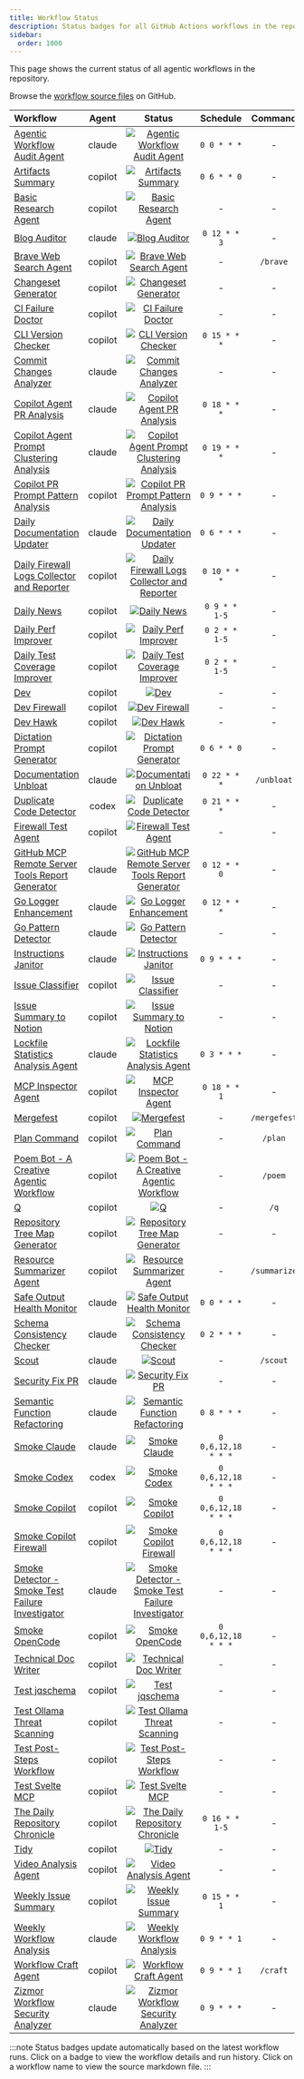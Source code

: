 ```yaml
---
title: Workflow Status
description: Status badges for all GitHub Actions workflows in the repository.
sidebar:
  order: 1000
---
```


This page shows the current status of all agentic workflows in the repository.

Browse the [workflow source files](https://github.com/githubnext/gh-aw/tree/main/.github/workflows) on GitHub.

| Workflow | Agent | Status | Schedule | Command |
|:---------|:-----:|:------:|:--------:|:-------:|
| [Agentic Workflow Audit Agent](https://github.com/githubnext/gh-aw/blob/main/.github/workflows/audit-workflows.md) | claude | [![Agentic Workflow Audit Agent](https://github.com/githubnext/gh-aw/actions/workflows/audit-workflows.lock.yml/badge.svg)](https://github.com/githubnext/gh-aw/actions/workflows/audit-workflows.lock.yml) | `0 0 * * *` | - |
| [Artifacts Summary](https://github.com/githubnext/gh-aw/blob/main/.github/workflows/artifacts-summary.md) | copilot | [![Artifacts Summary](https://github.com/githubnext/gh-aw/actions/workflows/artifacts-summary.lock.yml/badge.svg)](https://github.com/githubnext/gh-aw/actions/workflows/artifacts-summary.lock.yml) | `0 6 * * 0` | - |
| [Basic Research Agent](https://github.com/githubnext/gh-aw/blob/main/.github/workflows/research.md) | copilot | [![Basic Research Agent](https://github.com/githubnext/gh-aw/actions/workflows/research.lock.yml/badge.svg)](https://github.com/githubnext/gh-aw/actions/workflows/research.lock.yml) | - | - |
| [Blog Auditor](https://github.com/githubnext/gh-aw/blob/main/.github/workflows/blog-auditor.md) | claude | [![Blog Auditor](https://github.com/githubnext/gh-aw/actions/workflows/blog-auditor.lock.yml/badge.svg)](https://github.com/githubnext/gh-aw/actions/workflows/blog-auditor.lock.yml) | `0 12 * * 3` | - |
| [Brave Web Search Agent](https://github.com/githubnext/gh-aw/blob/main/.github/workflows/brave.md) | copilot | [![Brave Web Search Agent](https://github.com/githubnext/gh-aw/actions/workflows/brave.lock.yml/badge.svg)](https://github.com/githubnext/gh-aw/actions/workflows/brave.lock.yml) | - | `/brave` |
| [Changeset Generator](https://github.com/githubnext/gh-aw/blob/main/.github/workflows/changeset-generator.firewall.md) | copilot | [![Changeset Generator](https://github.com/githubnext/gh-aw/actions/workflows/changeset-generator.firewall.lock.yml/badge.svg)](https://github.com/githubnext/gh-aw/actions/workflows/changeset-generator.firewall.lock.yml) | - | - |
| [CI Failure Doctor](https://github.com/githubnext/gh-aw/blob/main/.github/workflows/ci-doctor.md) | copilot | [![CI Failure Doctor](https://github.com/githubnext/gh-aw/actions/workflows/ci-doctor.lock.yml/badge.svg)](https://github.com/githubnext/gh-aw/actions/workflows/ci-doctor.lock.yml) | - | - |
| [CLI Version Checker](https://github.com/githubnext/gh-aw/blob/main/.github/workflows/cli-version-checker.md) | copilot | [![CLI Version Checker](https://github.com/githubnext/gh-aw/actions/workflows/cli-version-checker.lock.yml/badge.svg)](https://github.com/githubnext/gh-aw/actions/workflows/cli-version-checker.lock.yml) | `0 15 * * *` | - |
| [Commit Changes Analyzer](https://github.com/githubnext/gh-aw/blob/main/.github/workflows/commit-changes-analyzer.md) | claude | [![Commit Changes Analyzer](https://github.com/githubnext/gh-aw/actions/workflows/commit-changes-analyzer.lock.yml/badge.svg)](https://github.com/githubnext/gh-aw/actions/workflows/commit-changes-analyzer.lock.yml) | - | - |
| [Copilot Agent PR Analysis](https://github.com/githubnext/gh-aw/blob/main/.github/workflows/copilot-agent-analysis.md) | claude | [![Copilot Agent PR Analysis](https://github.com/githubnext/gh-aw/actions/workflows/copilot-agent-analysis.lock.yml/badge.svg)](https://github.com/githubnext/gh-aw/actions/workflows/copilot-agent-analysis.lock.yml) | `0 18 * * *` | - |
| [Copilot Agent Prompt Clustering Analysis](https://github.com/githubnext/gh-aw/blob/main/.github/workflows/prompt-clustering-analysis.md) | claude | [![Copilot Agent Prompt Clustering Analysis](https://github.com/githubnext/gh-aw/actions/workflows/prompt-clustering-analysis.lock.yml/badge.svg)](https://github.com/githubnext/gh-aw/actions/workflows/prompt-clustering-analysis.lock.yml) | `0 19 * * *` | - |
| [Copilot PR Prompt Pattern Analysis](https://github.com/githubnext/gh-aw/blob/main/.github/workflows/copilot-pr-prompt-analysis.md) | copilot | [![Copilot PR Prompt Pattern Analysis](https://github.com/githubnext/gh-aw/actions/workflows/copilot-pr-prompt-analysis.lock.yml/badge.svg)](https://github.com/githubnext/gh-aw/actions/workflows/copilot-pr-prompt-analysis.lock.yml) | `0 9 * * *` | - |
| [Daily Documentation Updater](https://github.com/githubnext/gh-aw/blob/main/.github/workflows/daily-doc-updater.md) | claude | [![Daily Documentation Updater](https://github.com/githubnext/gh-aw/actions/workflows/daily-doc-updater.lock.yml/badge.svg)](https://github.com/githubnext/gh-aw/actions/workflows/daily-doc-updater.lock.yml) | `0 6 * * *` | - |
| [Daily Firewall Logs Collector and Reporter](https://github.com/githubnext/gh-aw/blob/main/.github/workflows/daily-firewall-report.md) | copilot | [![Daily Firewall Logs Collector and Reporter](https://github.com/githubnext/gh-aw/actions/workflows/daily-firewall-report.lock.yml/badge.svg)](https://github.com/githubnext/gh-aw/actions/workflows/daily-firewall-report.lock.yml) | `0 10 * * *` | - |
| [Daily News](https://github.com/githubnext/gh-aw/blob/main/.github/workflows/daily-news.md) | copilot | [![Daily News](https://github.com/githubnext/gh-aw/actions/workflows/daily-news.lock.yml/badge.svg)](https://github.com/githubnext/gh-aw/actions/workflows/daily-news.lock.yml) | `0 9 * * 1-5` | - |
| [Daily Perf Improver](https://github.com/githubnext/gh-aw/blob/main/.github/workflows/daily-perf-improver.md) | copilot | [![Daily Perf Improver](https://github.com/githubnext/gh-aw/actions/workflows/daily-perf-improver.lock.yml/badge.svg)](https://github.com/githubnext/gh-aw/actions/workflows/daily-perf-improver.lock.yml) | `0 2 * * 1-5` | - |
| [Daily Test Coverage Improver](https://github.com/githubnext/gh-aw/blob/main/.github/workflows/daily-test-improver.md) | copilot | [![Daily Test Coverage Improver](https://github.com/githubnext/gh-aw/actions/workflows/daily-test-improver.lock.yml/badge.svg)](https://github.com/githubnext/gh-aw/actions/workflows/daily-test-improver.lock.yml) | `0 2 * * 1-5` | - |
| [Dev](https://github.com/githubnext/gh-aw/blob/main/.github/workflows/dev.md) | copilot | [![Dev](https://github.com/githubnext/gh-aw/actions/workflows/dev.lock.yml/badge.svg)](https://github.com/githubnext/gh-aw/actions/workflows/dev.lock.yml) | - | - |
| [Dev Firewall](https://github.com/githubnext/gh-aw/blob/main/.github/workflows/dev.firewall.md) | copilot | [![Dev Firewall](https://github.com/githubnext/gh-aw/actions/workflows/dev.firewall.lock.yml/badge.svg)](https://github.com/githubnext/gh-aw/actions/workflows/dev.firewall.lock.yml) | - | - |
| [Dev Hawk](https://github.com/githubnext/gh-aw/blob/main/.github/workflows/dev-hawk.md) | copilot | [![Dev Hawk](https://github.com/githubnext/gh-aw/actions/workflows/dev-hawk.lock.yml/badge.svg)](https://github.com/githubnext/gh-aw/actions/workflows/dev-hawk.lock.yml) | - | - |
| [Dictation Prompt Generator](https://github.com/githubnext/gh-aw/blob/main/.github/workflows/dictation-prompt.md) | copilot | [![Dictation Prompt Generator](https://github.com/githubnext/gh-aw/actions/workflows/dictation-prompt.lock.yml/badge.svg)](https://github.com/githubnext/gh-aw/actions/workflows/dictation-prompt.lock.yml) | `0 6 * * 0` | - |
| [Documentation Unbloat](https://github.com/githubnext/gh-aw/blob/main/.github/workflows/unbloat-docs.md) | claude | [![Documentation Unbloat](https://github.com/githubnext/gh-aw/actions/workflows/unbloat-docs.lock.yml/badge.svg)](https://github.com/githubnext/gh-aw/actions/workflows/unbloat-docs.lock.yml) | `0 22 * * *` | `/unbloat` |
| [Duplicate Code Detector](https://github.com/githubnext/gh-aw/blob/main/.github/workflows/duplicate-code-detector.md) | codex | [![Duplicate Code Detector](https://github.com/githubnext/gh-aw/actions/workflows/duplicate-code-detector.lock.yml/badge.svg)](https://github.com/githubnext/gh-aw/actions/workflows/duplicate-code-detector.lock.yml) | `0 21 * * *` | - |
| [Firewall Test Agent](https://github.com/githubnext/gh-aw/blob/main/.github/workflows/firewall.md) | copilot | [![Firewall Test Agent](https://github.com/githubnext/gh-aw/actions/workflows/firewall.lock.yml/badge.svg)](https://github.com/githubnext/gh-aw/actions/workflows/firewall.lock.yml) | - | - |
| [GitHub MCP Remote Server Tools Report Generator](https://github.com/githubnext/gh-aw/blob/main/.github/workflows/github-mcp-tools-report.md) | claude | [![GitHub MCP Remote Server Tools Report Generator](https://github.com/githubnext/gh-aw/actions/workflows/github-mcp-tools-report.lock.yml/badge.svg)](https://github.com/githubnext/gh-aw/actions/workflows/github-mcp-tools-report.lock.yml) | `0 12 * * 0` | - |
| [Go Logger Enhancement](https://github.com/githubnext/gh-aw/blob/main/.github/workflows/go-logger.md) | claude | [![Go Logger Enhancement](https://github.com/githubnext/gh-aw/actions/workflows/go-logger.lock.yml/badge.svg)](https://github.com/githubnext/gh-aw/actions/workflows/go-logger.lock.yml) | `0 12 * * *` | - |
| [Go Pattern Detector](https://github.com/githubnext/gh-aw/blob/main/.github/workflows/go-pattern-detector.md) | claude | [![Go Pattern Detector](https://github.com/githubnext/gh-aw/actions/workflows/go-pattern-detector.lock.yml/badge.svg)](https://github.com/githubnext/gh-aw/actions/workflows/go-pattern-detector.lock.yml) | - | - |
| [Instructions Janitor](https://github.com/githubnext/gh-aw/blob/main/.github/workflows/instructions-janitor.md) | claude | [![Instructions Janitor](https://github.com/githubnext/gh-aw/actions/workflows/instructions-janitor.lock.yml/badge.svg)](https://github.com/githubnext/gh-aw/actions/workflows/instructions-janitor.lock.yml) | `0 9 * * *` | - |
| [Issue Classifier](https://github.com/githubnext/gh-aw/blob/main/.github/workflows/issue-classifier.md) | copilot | [![Issue Classifier](https://github.com/githubnext/gh-aw/actions/workflows/issue-classifier.lock.yml/badge.svg)](https://github.com/githubnext/gh-aw/actions/workflows/issue-classifier.lock.yml) | - | - |
| [Issue Summary to Notion](https://github.com/githubnext/gh-aw/blob/main/.github/workflows/notion-issue-summary.md) | copilot | [![Issue Summary to Notion](https://github.com/githubnext/gh-aw/actions/workflows/notion-issue-summary.lock.yml/badge.svg)](https://github.com/githubnext/gh-aw/actions/workflows/notion-issue-summary.lock.yml) | - | - |
| [Lockfile Statistics Analysis Agent](https://github.com/githubnext/gh-aw/blob/main/.github/workflows/lockfile-stats.md) | claude | [![Lockfile Statistics Analysis Agent](https://github.com/githubnext/gh-aw/actions/workflows/lockfile-stats.lock.yml/badge.svg)](https://github.com/githubnext/gh-aw/actions/workflows/lockfile-stats.lock.yml) | `0 3 * * *` | - |
| [MCP Inspector Agent](https://github.com/githubnext/gh-aw/blob/main/.github/workflows/mcp-inspector.md) | copilot | [![MCP Inspector Agent](https://github.com/githubnext/gh-aw/actions/workflows/mcp-inspector.lock.yml/badge.svg)](https://github.com/githubnext/gh-aw/actions/workflows/mcp-inspector.lock.yml) | `0 18 * * 1` | - |
| [Mergefest](https://github.com/githubnext/gh-aw/blob/main/.github/workflows/mergefest.md) | copilot | [![Mergefest](https://github.com/githubnext/gh-aw/actions/workflows/mergefest.lock.yml/badge.svg)](https://github.com/githubnext/gh-aw/actions/workflows/mergefest.lock.yml) | - | `/mergefest` |
| [Plan Command](https://github.com/githubnext/gh-aw/blob/main/.github/workflows/plan.md) | copilot | [![Plan Command](https://github.com/githubnext/gh-aw/actions/workflows/plan.lock.yml/badge.svg)](https://github.com/githubnext/gh-aw/actions/workflows/plan.lock.yml) | - | `/plan` |
| [Poem Bot - A Creative Agentic Workflow](https://github.com/githubnext/gh-aw/blob/main/.github/workflows/poem-bot.md) | copilot | [![Poem Bot - A Creative Agentic Workflow](https://github.com/githubnext/gh-aw/actions/workflows/poem-bot.lock.yml/badge.svg)](https://github.com/githubnext/gh-aw/actions/workflows/poem-bot.lock.yml) | - | `/poem` |
| [Q](https://github.com/githubnext/gh-aw/blob/main/.github/workflows/q.md) | copilot | [![Q](https://github.com/githubnext/gh-aw/actions/workflows/q.lock.yml/badge.svg)](https://github.com/githubnext/gh-aw/actions/workflows/q.lock.yml) | - | `/q` |
| [Repository Tree Map Generator](https://github.com/githubnext/gh-aw/blob/main/.github/workflows/repo-tree-map.md) | copilot | [![Repository Tree Map Generator](https://github.com/githubnext/gh-aw/actions/workflows/repo-tree-map.lock.yml/badge.svg)](https://github.com/githubnext/gh-aw/actions/workflows/repo-tree-map.lock.yml) | - | - |
| [Resource Summarizer Agent](https://github.com/githubnext/gh-aw/blob/main/.github/workflows/pdf-summary.md) | copilot | [![Resource Summarizer Agent](https://github.com/githubnext/gh-aw/actions/workflows/pdf-summary.lock.yml/badge.svg)](https://github.com/githubnext/gh-aw/actions/workflows/pdf-summary.lock.yml) | - | `/summarize` |
| [Safe Output Health Monitor](https://github.com/githubnext/gh-aw/blob/main/.github/workflows/safe-output-health.md) | claude | [![Safe Output Health Monitor](https://github.com/githubnext/gh-aw/actions/workflows/safe-output-health.lock.yml/badge.svg)](https://github.com/githubnext/gh-aw/actions/workflows/safe-output-health.lock.yml) | `0 0 * * *` | - |
| [Schema Consistency Checker](https://github.com/githubnext/gh-aw/blob/main/.github/workflows/schema-consistency-checker.md) | claude | [![Schema Consistency Checker](https://github.com/githubnext/gh-aw/actions/workflows/schema-consistency-checker.lock.yml/badge.svg)](https://github.com/githubnext/gh-aw/actions/workflows/schema-consistency-checker.lock.yml) | `0 2 * * *` | - |
| [Scout](https://github.com/githubnext/gh-aw/blob/main/.github/workflows/scout.md) | claude | [![Scout](https://github.com/githubnext/gh-aw/actions/workflows/scout.lock.yml/badge.svg)](https://github.com/githubnext/gh-aw/actions/workflows/scout.lock.yml) | - | `/scout` |
| [Security Fix PR](https://github.com/githubnext/gh-aw/blob/main/.github/workflows/security-fix-pr.md) | claude | [![Security Fix PR](https://github.com/githubnext/gh-aw/actions/workflows/security-fix-pr.lock.yml/badge.svg)](https://github.com/githubnext/gh-aw/actions/workflows/security-fix-pr.lock.yml) | - | - |
| [Semantic Function Refactoring](https://github.com/githubnext/gh-aw/blob/main/.github/workflows/semantic-function-refactor.md) | claude | [![Semantic Function Refactoring](https://github.com/githubnext/gh-aw/actions/workflows/semantic-function-refactor.lock.yml/badge.svg)](https://github.com/githubnext/gh-aw/actions/workflows/semantic-function-refactor.lock.yml) | `0 8 * * *` | - |
| [Smoke Claude](https://github.com/githubnext/gh-aw/blob/main/.github/workflows/smoke-claude.md) | claude | [![Smoke Claude](https://github.com/githubnext/gh-aw/actions/workflows/smoke-claude.lock.yml/badge.svg)](https://github.com/githubnext/gh-aw/actions/workflows/smoke-claude.lock.yml) | `0 0,6,12,18 * * *` | - |
| [Smoke Codex](https://github.com/githubnext/gh-aw/blob/main/.github/workflows/smoke-codex.md) | codex | [![Smoke Codex](https://github.com/githubnext/gh-aw/actions/workflows/smoke-codex.lock.yml/badge.svg)](https://github.com/githubnext/gh-aw/actions/workflows/smoke-codex.lock.yml) | `0 0,6,12,18 * * *` | - |
| [Smoke Copilot](https://github.com/githubnext/gh-aw/blob/main/.github/workflows/smoke-copilot.md) | copilot | [![Smoke Copilot](https://github.com/githubnext/gh-aw/actions/workflows/smoke-copilot.lock.yml/badge.svg)](https://github.com/githubnext/gh-aw/actions/workflows/smoke-copilot.lock.yml) | `0 0,6,12,18 * * *` | - |
| [Smoke Copilot Firewall](https://github.com/githubnext/gh-aw/blob/main/.github/workflows/smoke-copilot.firewall.md) | copilot | [![Smoke Copilot Firewall](https://github.com/githubnext/gh-aw/actions/workflows/smoke-copilot.firewall.lock.yml/badge.svg)](https://github.com/githubnext/gh-aw/actions/workflows/smoke-copilot.firewall.lock.yml) | `0 0,6,12,18 * * *` | - |
| [Smoke Detector - Smoke Test Failure Investigator](https://github.com/githubnext/gh-aw/blob/main/.github/workflows/smoke-detector.md) | claude | [![Smoke Detector - Smoke Test Failure Investigator](https://github.com/githubnext/gh-aw/actions/workflows/smoke-detector.lock.yml/badge.svg)](https://github.com/githubnext/gh-aw/actions/workflows/smoke-detector.lock.yml) | - | - |
| [Smoke OpenCode](https://github.com/githubnext/gh-aw/blob/main/.github/workflows/smoke-opencode.md) | copilot | [![Smoke OpenCode](https://github.com/githubnext/gh-aw/actions/workflows/smoke-opencode.lock.yml/badge.svg)](https://github.com/githubnext/gh-aw/actions/workflows/smoke-opencode.lock.yml) | `0 0,6,12,18 * * *` | - |
| [Technical Doc Writer](https://github.com/githubnext/gh-aw/blob/main/.github/workflows/technical-doc-writer.md) | copilot | [![Technical Doc Writer](https://github.com/githubnext/gh-aw/actions/workflows/technical-doc-writer.lock.yml/badge.svg)](https://github.com/githubnext/gh-aw/actions/workflows/technical-doc-writer.lock.yml) | - | - |
| [Test jqschema](https://github.com/githubnext/gh-aw/blob/main/.github/workflows/test-jqschema.md) | copilot | [![Test jqschema](https://github.com/githubnext/gh-aw/actions/workflows/test-jqschema.lock.yml/badge.svg)](https://github.com/githubnext/gh-aw/actions/workflows/test-jqschema.lock.yml) | - | - |
| [Test Ollama Threat Scanning](https://github.com/githubnext/gh-aw/blob/main/.github/workflows/test-ollama-threat-detection.md) | copilot | [![Test Ollama Threat Scanning](https://github.com/githubnext/gh-aw/actions/workflows/test-ollama-threat-detection.lock.yml/badge.svg)](https://github.com/githubnext/gh-aw/actions/workflows/test-ollama-threat-detection.lock.yml) | - | - |
| [Test Post-Steps Workflow](https://github.com/githubnext/gh-aw/blob/main/.github/workflows/test-post-steps.md) | copilot | [![Test Post-Steps Workflow](https://github.com/githubnext/gh-aw/actions/workflows/test-post-steps.lock.yml/badge.svg)](https://github.com/githubnext/gh-aw/actions/workflows/test-post-steps.lock.yml) | - | - |
| [Test Svelte MCP](https://github.com/githubnext/gh-aw/blob/main/.github/workflows/test-svelte.md) | copilot | [![Test Svelte MCP](https://github.com/githubnext/gh-aw/actions/workflows/test-svelte.lock.yml/badge.svg)](https://github.com/githubnext/gh-aw/actions/workflows/test-svelte.lock.yml) | - | - |
| [The Daily Repository Chronicle](https://github.com/githubnext/gh-aw/blob/main/.github/workflows/daily-repo-chronicle.md) | copilot | [![The Daily Repository Chronicle](https://github.com/githubnext/gh-aw/actions/workflows/daily-repo-chronicle.lock.yml/badge.svg)](https://github.com/githubnext/gh-aw/actions/workflows/daily-repo-chronicle.lock.yml) | `0 16 * * 1-5` | - |
| [Tidy](https://github.com/githubnext/gh-aw/blob/main/.github/workflows/tidy.md) | copilot | [![Tidy](https://github.com/githubnext/gh-aw/actions/workflows/tidy.lock.yml/badge.svg)](https://github.com/githubnext/gh-aw/actions/workflows/tidy.lock.yml) | - | - |
| [Video Analysis Agent](https://github.com/githubnext/gh-aw/blob/main/.github/workflows/video-analyzer.md) | copilot | [![Video Analysis Agent](https://github.com/githubnext/gh-aw/actions/workflows/video-analyzer.lock.yml/badge.svg)](https://github.com/githubnext/gh-aw/actions/workflows/video-analyzer.lock.yml) | - | - |
| [Weekly Issue Summary](https://github.com/githubnext/gh-aw/blob/main/.github/workflows/weekly-issue-summary.md) | copilot | [![Weekly Issue Summary](https://github.com/githubnext/gh-aw/actions/workflows/weekly-issue-summary.lock.yml/badge.svg)](https://github.com/githubnext/gh-aw/actions/workflows/weekly-issue-summary.lock.yml) | `0 15 * * 1` | - |
| [Weekly Workflow Analysis](https://github.com/githubnext/gh-aw/blob/main/.github/workflows/example-workflow-analyzer.md) | claude | [![Weekly Workflow Analysis](https://github.com/githubnext/gh-aw/actions/workflows/example-workflow-analyzer.lock.yml/badge.svg)](https://github.com/githubnext/gh-aw/actions/workflows/example-workflow-analyzer.lock.yml) | `0 9 * * 1` | - |
| [Workflow Craft Agent](https://github.com/githubnext/gh-aw/blob/main/.github/workflows/craft.md) | copilot | [![Workflow Craft Agent](https://github.com/githubnext/gh-aw/actions/workflows/craft.lock.yml/badge.svg)](https://github.com/githubnext/gh-aw/actions/workflows/craft.lock.yml) | `0 9 * * 1` | `/craft` |
| [Zizmor Workflow Security Analyzer](https://github.com/githubnext/gh-aw/blob/main/.github/workflows/zizmor-security-analyzer.md) | claude | [![Zizmor Workflow Security Analyzer](https://github.com/githubnext/gh-aw/actions/workflows/zizmor-security-analyzer.lock.yml/badge.svg)](https://github.com/githubnext/gh-aw/actions/workflows/zizmor-security-analyzer.lock.yml) | `0 9 * * *` | - |

:::note
Status badges update automatically based on the latest workflow runs. Click on a badge to view the workflow details and run history. Click on a workflow name to view the source markdown file.
:::
